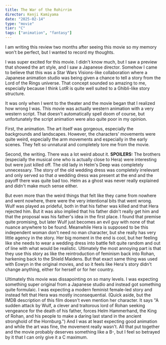 ```yaml
---
title: The War of the Rohirrim
director: Kenji Kamiyama
date: "2025-02-14"
type: "movie"
tier: "C"
tags: ["animation", "fantasy"]
---
```


I am writing this review two months after seeing this movie so my memory won't be perfect, but I wanted to record my thoughts.

I was super excited for this movie. I didn't know much, but I saw a preview that showed the art style, and I saw a Japanese director. Somehow I came to believe that this was a Star Wars Visions-like collaboration where a Japanese animation studio was being given a chance to tell a story from the Lord of the Rings universe. That concept sounded so amazing to me, especially because I think LotR is quite well suited to a Ghibli-like story structure.

It was only when I went to the theater and the movie began that I realized how wrong I was. This movie was actually western animation with a very western script. That doesn't automatically spell doom of course, but unfortunately the script animation were also quite poor in my opinion.

First, the animation. The art itself was gorgeous, especially the backgrounds and landscapes. However, the characters' movements were quite weird, especially the arm movements and especially in the early scenes. They felt so unnatural and completely tore me from the movie.

Second, the writing. There was a lot weird about it. **SPOILERS:** The brothers (especially the musical one who is actually close to Hera) were interesting but were just killed off. The old lady in Helm's Deep was completely unnecessary. The story of the old wedding dress was completely irrelevant and only served so that _a_ wedding dress was present at the end and the payoff there was quite bad too. Helm as a ghost was never really explained and didn't make much sense either.

But even more than the weird things that felt like they came from nowhere and went nowhere, there were the very intentional bits that went wrong. Wulf was played as prideful, both in that his father was killed and that Hera rejected him. But it was also implied that his father didn't really get him and that the proposal was his father's idea in the first place. I found that premise quite promising, but later Wulf just becomes an evil guy with none of that nuance anywhere to be found. Meanwhile Hera is supposed to be this independent woman don't need no man character, but she really has very little agency in the story. Her big moment in the end is cool, but her feeling like she needs to wear a wedding dress into battle felt quite random and out of line with what would be realistic. Ultimately the most annoying part is that they use this story as like the reintroduction of feminism back into Rohan, harkening back to the Shield Maidens. But that exact same thing was used with Eowyn in the original movies, and so it feels like Hera's story didn't change anything, either for herself or for her country.

Ultimately this movie was dissapointing on so many levels. I was expecting something super original from a Japanese studio and instead got something quite formulaic. I was expecting a modern feminist female-led story and instead felt that Hera was mostly inconsequential. (Quick aside, but the IMDB description of this film doesn't even mention her character. It says "A sudden attack by Wulf, a clever and traitorous lord of Rohan seeking vengeance for the death of his father, forces Helm Hammerhand, the King of Rohan, and his people to make a daring last stand in the ancient stronghold of the Hornburg.") And I was at least expecting good animation and while the art was fine, the movement really wasn't. All that put together and the movie probably deserves something like a B-, but I feel so betrayed by it that I can only give it a C maximum.